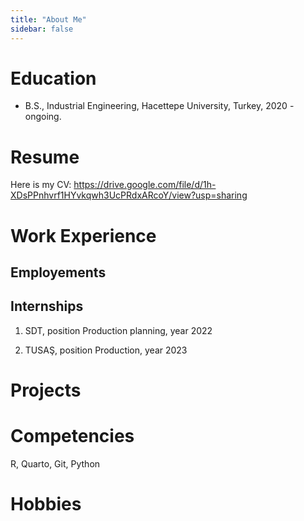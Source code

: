 ```yaml
---
title: "About Me"
sidebar: false 
---
```


# Education

-   B.S., Industrial Engineering, Hacettepe University, Turkey, 2020 - ongoing.

# **Resume**

Here is my CV: <https://drive.google.com/file/d/1h-XDsPPnhvrf1HYvkqwh3UcPRdxARcoY/view?usp=sharing>

# Work Experience

## Employements

## Internships

1.  SDT, position Production planning, year 2022

2.  TUSAŞ, position Production, year 2023

# Projects

# Competencies

R, Quarto, Git, Python

# Hobbies
